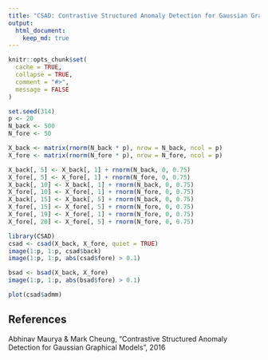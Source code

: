 ```yaml
---
title: "CSAD: Contrastive Structured Anomaly Detection for Gaussian Graphical Models"
output: 
  html_document:
    keep_md: true
---
```


```r
knitr::opts_chunk$set(
  cache = TRUE,
  collapse = TRUE,
  comment = "#>",
  message = FALSE
)
```

```r
set.seed(314)
p <- 20
N_back <- 500
N_fore <- 50

X_back <- matrix(rnorm(N_back * p), nrow = N_back, ncol = p)
X_fore <- matrix(rnorm(N_fore * p), nrow = N_fore, ncol = p)

X_back[, 5] <- X_back[, 1] + rnorm(N_back, 0, 0.75)
X_fore[, 5] <- X_fore[, 1] + rnorm(N_fore, 0, 0.75)
X_back[, 10] <- X_back[, 1] + rnorm(N_back, 0, 0.75)
X_fore[, 10] <- X_fore[, 1] + rnorm(N_fore, 0, 0.75)
X_back[, 15] <- X_back[, 5] + rnorm(N_back, 0, 0.75)
X_fore[, 15] <- X_fore[, 5] + rnorm(N_fore, 0, 0.75)
X_fore[, 19] <- X_fore[, 1] + rnorm(N_fore, 0, 0.75)
X_fore[, 20] <- X_fore[, 5] + rnorm(N_fore, 0, 0.75)
```

```r
library(CSAD)
csad <- csad(X_back, X_fore, quiet = TRUE)
image(1:p, 1:p, csad$back)
image(1:p, 1:p, abs(csad$fore) > 0.1)
```

```r
bsad <- bsad(X_back, X_fore)
image(1:p, 1:p, abs(bsad$fore) > 0.1)
```

```r
plot(csad$admm)
```

## References

Abhinav Maurya & Mark Cheung, "Contrastive Structured Anomaly Detection for Gaussian Graphical Models", 2016

